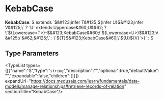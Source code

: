 
# KebabCase

 **KebabCase**: S extends \`$&#123;infer T&#125;$&#123;infer U&#125;$&#123;infer V&#125;\` ? `U` extends Uppercase&#60;U&#62; ? \`$&#123;Lowercase&#60;T&#62;&#125;-$&#123;KebabCase&#60;\`$&#123;Lowercase&#60;U&#62;&#125;$&#123;V&#125;\`&#62;&#125;\` : \`$&#123;T&#125;$&#123;KebabCase&#60;\`$&#123;U&#125;$&#123;V&#125;\`&#62;&#125;\` : S

## Type Parameters

<TypeList types={[{"name":"S","type":"`string`","description":"","optional":true,"defaultValue":"","expandable":false,"children":[]}]} expandUrl="https://docs.medusajs.com/learn/fundamentals/data-models/manage-relationships#retrieve-records-of-relation" sectionTitle="KebabCase"/>
